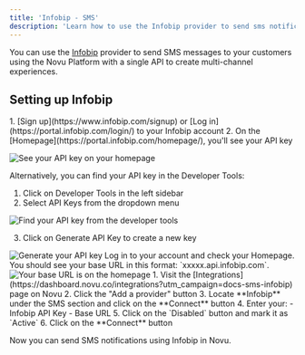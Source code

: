```yaml
---
title: 'Infobip - SMS'
description: 'Learn how to use the Infobip provider to send sms notifications using Novu'
---
```


You can use the [Infobip](https://www.infobip.com/developers/) provider to send SMS messages to your customers using the Novu Platform with a single API to create multi-channel experiences.

## Setting up Infobip

<Steps>
<Step title="Get your API Key">
1. [Sign up](https://www.infobip.com/signup) or [Log in](https://portal.infobip.com/login/) to your Infobip account
2. On the [Homepage](https://portal.infobip.com/homepage/), you'll see your API key

<img
  alt="See your API key on your homepage"
  src="/images/channels-and-providers/sms/infobip/image-63.png"
/>

Alternatively, you can find your API key in the Developer Tools:

1. Click on Developer Tools in the left sidebar
2. Select API Keys from the dropdown menu

<img
  alt="Find your API key from the developer tools"
  src="/images/channels-and-providers/sms/infobip/image-64.png"
/>

3. Click on Generate API Key to create a new key

<img alt="Generate your API key" src="/images/channels-and-providers/sms/infobip/image-65.png" />
</Step>

<Step title="Get your Base URL">
Log in to your account and check your Homepage. You should see your base URL in this format: `xxxxx.api.infobip.com`.

<img alt="Your base URL is on the homepage" src="/images/channels-and-providers/sms/infobip/image-66.png" />
</Step>

<Step title="Connect Infobip to Novu">
1. Visit the [Integrations](https://dashboard.novu.co/integrations?utm_campaign=docs-sms-infobip) page on Novu
2. Click the "Add a provider" button
3. Locate **Infobip** under the SMS section and click on the **Connect** button
4. Enter your:
   - Infobip API Key
   - Base URL
5. Click on the `Disabled` button and mark it as `Active`
6. Click on the **Connect** button
</Step>
</Steps>

Now you can send SMS notifications using Infobip in Novu.
